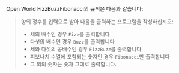 Open World FizzBuzzFibonacci의 규칙은 다음과 같습니다:

> 양의 정수를 입력으로 받아 다음을 출력하는 프로그램을 작성하십시오:
> - 세의 배수인 경우 `Fizz`를 출력합니다
> - 다섯의 배수인 경우 `Buzz`를 출력합니다
> - 세와 다섯의 공배수인 경우 `FizzBuzz`를 출력합니다
> - 피보나치 수열에 포함되는 숫자인 경우 `Fibonacci`만 출력합니다
> - 그 외의 숫자는 숫자 그대로 출력합니다.